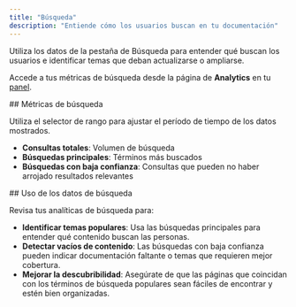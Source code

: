 ```yaml
---
title: "Búsqueda"
description: "Entiende cómo los usuarios buscan en tu documentación"
---
```


Utiliza los datos de la pestaña de Búsqueda para entender qué buscan los usuarios e identificar temas que deban actualizarse o ampliarse.

Accede a tus métricas de búsqueda desde la página de **Analytics** en tu [panel](https://dashboard.mintlify.com/products/analytics).

<div id="search-metrics">
  ## Métricas de búsqueda
</div>

Utiliza el selector de rango para ajustar el período de tiempo de los datos mostrados.

- **Consultas totales**: Volumen de búsqueda
- **Búsquedas principales**: Términos más buscados
- **Búsquedas con baja confianza**: Consultas que pueden no haber arrojado resultados relevantes

<div id="using-search-data">
  ## Uso de los datos de búsqueda
</div>

Revisa tus analíticas de búsqueda para:

- **Identificar temas populares**: Usa las búsquedas principales para entender qué contenido buscan las personas.
- **Detectar vacíos de contenido**: Las búsquedas con baja confianza pueden indicar documentación faltante o temas que requieren mejor cobertura.
- **Mejorar la descubribilidad**: Asegúrate de que las páginas que coincidan con los términos de búsqueda populares sean fáciles de encontrar y estén bien organizadas.